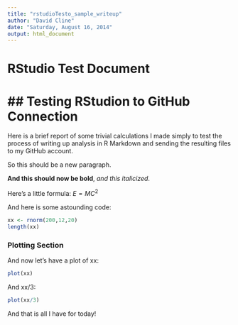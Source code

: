 ```yaml
---
title: "rstudioTesto_sample_writeup"
author: "David Cline"
date: "Saturday, August 16, 2014"
output: html_document
---
```


# RStudio Test Document
## Testing RStudion to GitHub Connection
========================================

Here is a brief report of some trivial calculations I made simply to test the
process of writing up analysis in R Markdown and sending the resulting files
to my GitHub account.  

So this should be a new paragraph.  

**And this should now be bold**, *and this italicized*.

Here's a little formula:  $E = MC^{2}$

And here is some astounding code:
```r
xx <- rnorm(200,12,20)
length(xx)
```

### Plotting Section
And now let's have a plot of xx:
 
```r
plot(xx)
```
And xx/3:
```r
plot(xx/3)
```


 And that is all I have for today!